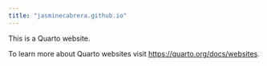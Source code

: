 ```yaml
---
title: "jasminecabrera.github.io"
---
```


This is a Quarto website.

To learn more about Quarto websites visit <https://quarto.org/docs/websites>.
